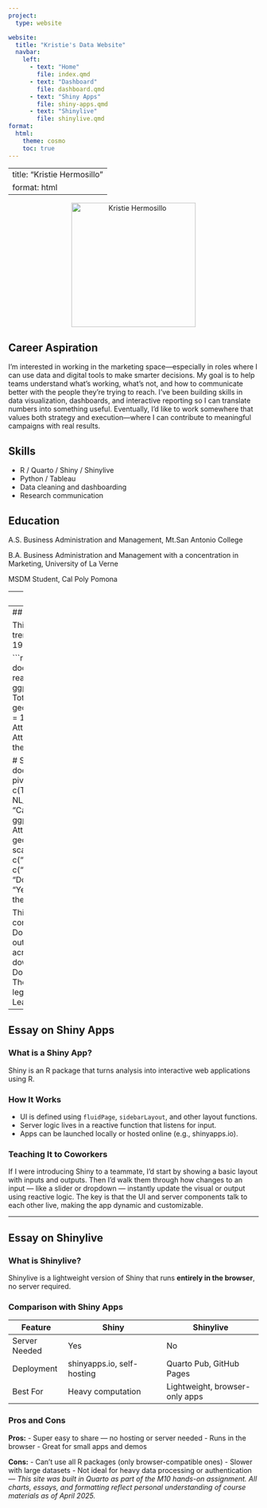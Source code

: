 ```yaml
---
project:
  type: website

website:
  title: "Kristie's Data Website"
  navbar:
    left:
      - text: "Home"
        file: index.qmd
      - text: "Dashboard"
        file: dashboard.qmd
      - text: "Shiny Apps"
        file: shiny-apps.qmd
      - text: "Shinylive"
        file: shinylive.qmd
format:
  html:
    theme: cosmo
    toc: true
---
```


---
title: "Kristie Hermosillo"
format: html
---

<p align="center">
  <img src="IMG_7083.jpeg" alt="Kristie Hermosillo" width="250"/>
</p>


## Career Aspiration

I’m interested in working in the marketing space—especially in roles where I can use data and digital tools to make smarter decisions. My goal is to help teams understand what’s working, what’s not, and how to communicate better with the people they’re trying to reach. I’ve been building skills in data visualization, dashboards, and interactive reporting so I can translate numbers into something useful. Eventually, I’d like to work somewhere that values both strategy and execution—where I can contribute to meaningful campaigns with real results.

## Skills

-   R / Quarto / Shiny / Shinylive
-   Python / Tableau
-   Data cleaning and dashboarding
-   Research communication

## Education
A.S. Business Administration and Management, Mt.San Antonio College

B.A. Business Administration and Management with a concentration in Marketing, University of La Verne

MSDM Student, Cal Poly Pomona

---
title: "My Dashboard"
format: html
---
## Dashboard

This dashboard explores attendance trends for the Los Angeles Dodgers from 1958 to 2024...

```r
# Load data + chart
library(tidyverse)
dodgers <- read_csv("Dodgers_Attendance_Data.csv")
ggplot(dodgers, aes(x = Year, y = Total_Season_Attendance)) +
  geom_line(color = "dodgerblue", linewidth = 1.2) +
  labs(title = "Dodgers Total Season Attendance (1958–2024)",
       y = "Total Attendance", x = "Year") +
  theme_minimal()

# Second chart: Dodgers vs NL
dodgers_long <- dodgers %>%
  pivot_longer(cols = c(Total_Season_Attendance, NL_Avg_Attendance),
               names_to = "Category", values_to = "Attendance")
ggplot(dodgers_long, aes(x = Year, y = Attendance, color = Category)) +
  geom_line(linewidth = 1.2) +
  scale_color_manual(values = c("dodgerblue", "gray40"),
                     labels = c("Dodgers", "NL Average")) +
  labs(title = "Dodgers vs NL Average Attendance", x = "Year", y = "Attendance") +
  theme_minimal()
```
## Conclusion

This dashboard highlights the strong and consistent fanbase of the Los Angeles Dodgers, whose attendance has often outpaced the National League average across decades. Even during league-wide downturns or disrupted seasons, the Dodgers have remained a reliable draw. The comparison underscores the team's legacy, loyalty, and lasting impact on Major League Baseball attendance trends.

---

## Essay on Shiny Apps

### What is a Shiny App?

Shiny is an R package that turns analysis into interactive web applications using R.

### How It Works

- UI is defined using `fluidPage`, `sidebarLayout`, and other layout functions.
- Server logic lives in a reactive function that listens for input.
- Apps can be launched locally or hosted online (e.g., shinyapps.io).

### Teaching It to Coworkers

If I were introducing Shiny to a teammate, I’d start by showing a basic layout with inputs and outputs. Then I’d walk them through how changes to an input — like a slider or dropdown — instantly update the visual or output using reactive logic. The key is that the UI and server components talk to each other live, making the app dynamic and customizable.

---

## Essay on Shinylive

### What is Shinylive?

Shinylive is a lightweight version of Shiny that runs **entirely in the browser**, no server required.

### Comparison with Shiny Apps

| Feature         | Shiny                        | Shinylive                   |
|-----------------|------------------------------|-----------------------------|
| Server Needed   | Yes                          | No                          |
| Deployment      | shinyapps.io, self-hosting   | Quarto Pub, GitHub Pages    |
| Best For        | Heavy computation            | Lightweight, browser-only apps |

### Pros and Cons

**Pros:**
- Super easy to share — no hosting or server needed
- Runs in the browser
- Great for small apps and demos

**Cons:**
- Can't use all R packages (only browser-compatible ones)
- Slower with large datasets 
- Not ideal for heavy data processing or authentication 
---
*This site was built in Quarto as part of the M10 hands-on assignment. All charts, essays, and formatting reflect personal understanding of course materials as of April 2025.*












